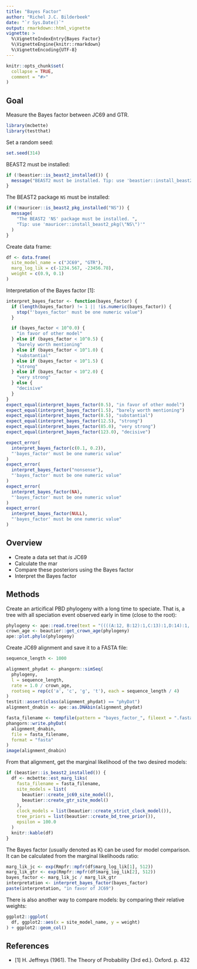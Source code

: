 ```yaml
---
title: "Bayes Factor"
author: "Richel J.C. Bilderbeek"
date: "`r Sys.Date()`"
output: rmarkdown::html_vignette
vignette: >
  %\VignetteIndexEntry{Bayes Factor}
  %\VignetteEngine{knitr::rmarkdown}
  %\VignetteEncoding{UTF-8}
---
```


```r
knitr::opts_chunk$set(
  collapse = TRUE,
  comment = "#>"
)
```

## Goal

Measure the Bayes factor between JC69 and GTR.

```r
library(mcbette)
library(testthat)
```

Set a random seed:

```r
set.seed(314)
```

BEAST2 must be installed:

```r
if (!beastier::is_beast2_installed()) {
  message("BEAST2 must be installed. Tip: use 'beastier::install_beast2()'")
}
```

The BEAST2 package `NS` must be installed:

```r
if (!mauricer::is_beast2_pkg_installed("NS")) {
  message(
    "The BEAST2 'NS' package must be installed. ",
    "Tip: use 'mauricer::install_beast2_pkg(\"NS\")'"
  )
}
```

Create data frame:

```r
df <- data.frame(
  site_model_name = c("JC69", "GTR"),
  marg_log_lik = c(-1234.567, -23456.78),
  weight = c(0.9, 0.1)
)
```

Interpretation of the Bayes factor [1]:

```r
interpret_bayes_factor <- function(bayes_factor) {
  if (length(bayes_factor) != 1 || !is.numeric(bayes_factor)) {
    stop("'bayes_factor' must be one numeric value")
  }

  if (bayes_factor < 10^0.0) {
    "in favor of other model"
  } else if (bayes_factor < 10^0.5) {
    "barely worth mentioning"
  } else if (bayes_factor < 10^1.0) {
    "substantial"
  } else if (bayes_factor < 10^1.5) {
    "strong"
  } else if (bayes_factor < 10^2.0) {
    "very strong"
  } else {
    "decisive"
  }
}
expect_equal(interpret_bayes_factor(0.5), "in favor of other model")
expect_equal(interpret_bayes_factor(1.5), "barely worth mentioning")
expect_equal(interpret_bayes_factor(8.5), "substantial")
expect_equal(interpret_bayes_factor(12.5), "strong")
expect_equal(interpret_bayes_factor(85.0), "very strong")
expect_equal(interpret_bayes_factor(123.0), "decisive")

expect_error(
  interpret_bayes_factor(c(0.1, 0.2)), 
  "'bayes_factor' must be one numeric value"
)
expect_error(
  interpret_bayes_factor("nonsense"), 
  "'bayes_factor' must be one numeric value"
)
expect_error(
  interpret_bayes_factor(NA), 
  "'bayes_factor' must be one numeric value"
)
expect_error(
  interpret_bayes_factor(NULL), 
  "'bayes_factor' must be one numeric value"
)
```

## Overview

 * Create a data set that *is* JC69
 * Calculate the mar
 * Compare these posteriors using the Bayes factor
 * Interpret the Bayes factor

## Methods

Create an articifical PBD phylogeny with a long time to speciate. That is,
a tree with all speciation event observed early in time (close to the root):
 
```r
phylogeny <- ape::read.tree(text = "((((A:12, B:12):1,C:13):1,D:14):1, E:15);")
crown_age <- beautier::get_crown_age(phylogeny)
ape::plot.phylo(phylogeny)
```

Create JC69 alignment and save it to a FASTA file:

```r
sequence_length <- 1000

alignment_phydat <- phangorn::simSeq(
  phylogeny,
  l = sequence_length,
  rate = 1.0 / crown_age,
  rootseq = rep(c('a', 'c', 'g', 't'), each = sequence_length / 4)
)
testit::assert(class(alignment_phydat) == "phyDat")
alignment_dnabin <- ape::as.DNAbin(alignment_phydat)

fasta_filename <- tempfile(pattern = "bayes_factor_", fileext = ".fasta")
phangorn::write.phyDat(
  alignment_dnabin,
  file = fasta_filename,
  format = "fasta"
)
image(alignment_dnabin)
```

From that alignment, get the marginal likelihood of the two desired models:


```r
if (beastier::is_beast2_installed()) {
  df <- mcbette::est_marg_liks(
    fasta_filename = fasta_filename, 
    site_models = list(
      beautier::create_jc69_site_model(), 
      beautier::create_gtr_site_model()
    ),
    clock_models = list(beautier::create_strict_clock_model()),
    tree_priors = list(beautier::create_bd_tree_prior()),
    epsilon = 100.0
  )
  knitr::kable(df)
}
```

The Bayes factor (usually denoted as K) can be used for model comparison. 
It can be calculated from the marginal likelihoods ratio:

```r
marg_lik_jc <- exp(Rmpfr::mpfr(df$marg_log_lik[1], 512)) 
marg_lik_gtr <- exp(Rmpfr::mpfr(df$marg_log_lik[2], 512))
bayes_factor <- marg_lik_jc / marg_lik_gtr
interpretation <- interpret_bayes_factor(bayes_factor)
paste(interpretation, "in favor of JC69")
```

There is also another way to compare models: by comparing their relative weights:

```r
ggplot2::ggplot(
  df, ggplot2::aes(x = site_model_name, y = weight)
) + ggplot2::geom_col()
```

## References

 * [1] H. Jeffreys (1961). The Theory of Probability (3rd ed.). Oxford. p. 432
